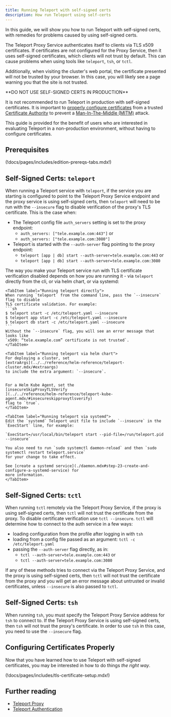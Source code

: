 ```yaml
---
title: Running Teleport with self-signed certs
description: How run Teleport using self-certs
---
```


In this guide, we will show you how to run Teleport with self-signed certs, with remedies for problems caused
by using self-signed certs.

The Teleport Proxy Service authenticates itself to clients via TLS x509 certificates.
If certificates are not configured for the Proxy Service, then it uses self-signed certificates,
which clients will not trust by default. This can cause problems when using tools like
`teleport`, `tsh`, or `tctl`.

Additionally, when visiting the cluster's web portal, the certificate presented will not be trusted by your browser. In this case, you will likely see a page warning you that the site is not trusted.

<Notice type="warning" title="DO NOT USE THIS IN PRODUCTION">
  **DO NOT USE SELF-SIGNED CERTS IN PRODUCTION**

  It is not recommended to run Teleport in production with self-signed certificates.
  It is important to [properly configure certificates](#configuring-certificates-properly) from a trusted
  [Certificate Authority](https://goteleport.com/blog/ssh-certificate-authorities-explained/)
  to prevent a [Man-In-The-Middle (MITM)](https://en.wikipedia.org/wiki/Man-in-the-middle_attack) attack.

  This guide is provided for the benefit of users who are interested in evaluating Teleport in a
  non-production environment, without having to configure certificates.
</Notice>

## Prerequisites

(!docs/pages/includes/edition-prereqs-tabs.mdx!)

## Self-Signed Certs: `teleport`

When running a Teleport service with `teleport`, if the service you are starting is configured to point to
the Teleport Proxy Service endpoint and the proxy service is using self-signed certs, then `teleport` will need
to be run with the `--insecure` flag to disable verification of the
proxy's TLS certificate. This is the case when:
- The Teleport config file `auth_servers` setting is set to the proxy endpoint:
  - `auth_servers: ["tele.example.com:443"]` or
  - `auth_servers: ["tele.example.com:3080"]`
- Teleport is started with the `--auth-server` flag pointing to the proxy endpoint:
  - `teleport [app | db] start --auth-server=tele.example.com:443` or
  - `teleport [app | db] start --auth-server=tele.example.com:3080`

The way you make your Teleport service run with TLS certificate verification disabled depends on how you are
running it - via `teleport` directly from the cli, or via helm chart, or via systemd:
<Tabs>

    <TabItem label="Running teleport directly">
    When running `teleport` from the command line, pass the `--insecure` flag to disable
    TLS certificate validation. For example:
    ```sh
    $ teleport start -c /etc/teleport.yaml --insecure
    $ teleport app start -c /etc/teleport.yaml --insecure
    $ teleport db start -c /etc/teleport.yaml --insecure
    ```
    Without the `--insecure` flag, you will see an error message that looks like
    `x509: “tele.example.com” certificate is not trusted`.
    </TabItem>

    <TabItem label="Running teleport via helm chart">
    For deploying a cluster, set
    [extraArgs](../../reference/helm-reference/teleport-cluster.mdx/#extraargs)
    to include the extra argument: `--insecure`.
    
    
    For a Helm Kube Agent, set the 
    [insecureSkipProxyTLSVerify
    ](../../reference/helm-reference/teleport-kube-agent.mdx/#insecureskipproxytlsverify)
    flag to `true`.
    </TabItem>

    <TabItem label="Running teleport via systemd">
    Edit the `systemd` Teleport unit file to include `--insecure` in the `ExecStart` line, for example:
    
    `ExecStart=/usr/local/bin/teleport start --pid-file=/run/teleport.pid --insecure`
    
    You also need to run `sudo systemctl daemon-reload` and then `sudo systemctl restart teleport.service`
    for your change to take effect.
    
    See [create a systemd service](./daemon.mdx#step-23-create-and-configure-a-systemd-service) for
    more information.
    </TabItem>

</Tabs>

## Self-Signed Certs: `tctl`
When running `tctl` remotely via the Teleport Proxy Service, if the proxy is using self-signed certs,
then `tctl` will not trust the certificate from the proxy. To disable certificate verification use
`tctl --insecure`.
`tctl` will determine how to connect to the auth service in a few ways:
- loading configuration from the profile after logging in with `tsh`
- loading from a config file passed as an argument: `tctl -c /etc/teleport.yaml`
- passing the `--auth-server` flag directly, as in:
  - `tctl --auth-server=tele.example.com:443` or
  - `tctl --auth-server=tele.example.com:3080`

If any of these methods tries to connect via the Teleport Proxy Service, and the proxy is using self-signed
certs, then `tctl` will not trust the certificate from the proxy and you will get an error message about
untrusted or invalid certificates, unless `--insecure` is also passed to `tctl`.

## Self-Signed Certs: `tsh`
When running `tsh`, you must specify the Teleport Proxy Service address for `tsh` to connect to.
If the Teleport Proxy Service is using self-signed certs, then `tsh` will not trust the proxy's certificate.
In order to use `tsh` in this case, you need to use the `--insecure` flag.

## Configuring Certificates Properly

Now that you have learned how to use Teleport with self-signed certificates, you may be interested in how to do 
things *the right way*.

(!docs/pages/includes/tls-certificate-setup.mdx!)

## Further reading

- [Teleport Proxy](../../architecture/proxy.mdx)
- [Teleport Authentication](../../architecture/authentication.mdx)
